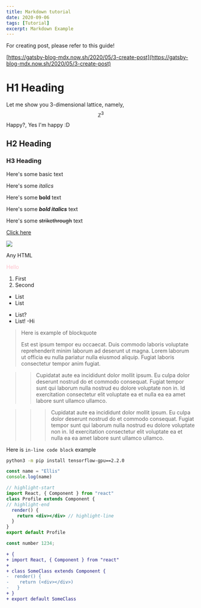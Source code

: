 ```yaml
---
title: Markdown tutorial
date: 2020-09-06
tags: [Tutorial]
excerpt: Markdown Example
---
```


<Warning>

For creating post, please refer to this guide!

[https://gatsby-blog-mdx.now.sh/2020/05/3-create-post](https://gatsby-blog-mdx.now.sh/2020/05/3-create-post)

</Warning>

<!-- Headings -->

# H1 Heading

Let me show you 3-dimensional lattice, namely,
$$
\mathbb{Z}^3 
$$
Happy?, Yes I'm happy :D

## H2 Heading

### H3 Heading

<!-- Texts -->

Here's some basic text

Here's some _italics_

Here's some **bold** text

Here's some **_bold italics_** text

Here's some ~~strikethrough~~ text

<!-- Link -->

[Click here](https://google.com)

<!-- Image -->

![](../images/somePhoto.jpeg)

Any HTML
<div style="color: pink"><span>Hello</span></div>

<!-- Lists - numbered -->

1. First
2. Second

<!-- Lists - unordered -->

- List
- List
* List?
* List!
-Hi

<!-- blockquote -->

> Here is example of blockquote
>
> Est est ipsum tempor eu occaecat. Duis commodo laboris voluptate reprehenderit minim laborum ad deserunt ut magna. Lorem laborum ut officia eu nulla pariatur nulla eiusmod aliquip. Fugiat laboris consectetur tempor anim fugiat.

<!-- Nested blockquote -->

> > Cupidatat aute ea incididunt dolor mollit ipsum. Eu culpa dolor deserunt nostrud do et commodo consequat. Fugiat tempor sunt qui laborum nulla nostrud eu dolore voluptate non in. Id exercitation consectetur elit voluptate ea et nulla ea ea amet labore sunt ullamco ullamco.

> > > Cupidatat aute ea incididunt dolor mollit ipsum. Eu culpa dolor deserunt nostrud do et commodo consequat. Fugiat tempor sunt qui laborum nulla nostrud eu dolore voluptate non in. Id exercitation consectetur elit voluptate ea et nulla ea ea amet labore sunt ullamco ullamco.

<!-- Inline code -->

Here is `in-line code block` example

<!-- Code block -->
```bash
python3 -m pip install tensorflow-gpu==2.2.0
```
```js
const name = "Ellis"
console.log(name)
```

<!-- Code block (highlight) -->

```jsx
// highlight-start
import React, { Component } from "react"
class Profile extends Component {
// highlight-end
  render() {
    return <div></div> // highlight-line
  }
}
export default Profile
```

<!-- Code block with title -->

```js:title=example.js
const number 1234;
```

<!-- Diff -->

```diff
+ {
+ import React, { Component } from "react"
+
+ class SomeClass extends Component {
-  render() {
-    return (<div></div>)
-   }
+ }
+ export default SomeClass
```